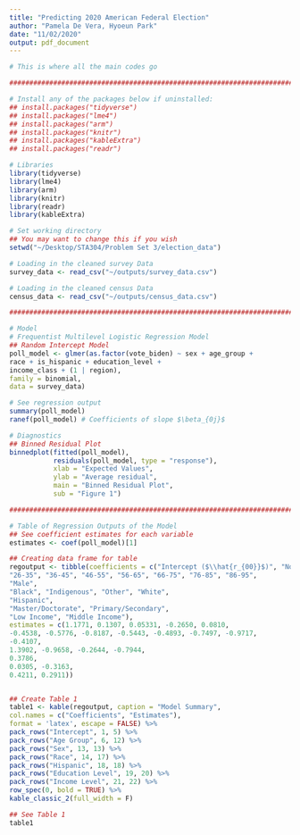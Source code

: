```yaml
---
title: "Predicting 2020 American Federal Election"
author: "Pamela De Vera, Hyoeun Park"
date: "11/02/2020"
output: pdf_document
---
```

```r
# This is where all the main codes go

################################################################################

# Install any of the packages below if uninstalled:
## install.packages("tidyverse")
## install.packages("lme4")
## install.packages("arm")
## install.packages("knitr")
## install.packages("kableExtra")
## install.packages("readr")

# Libraries
library(tidyverse)
library(lme4)
library(arm)
library(knitr)
library(readr)
library(kableExtra)

# Set working directory
## You may want to change this if you wish
setwd("~/Desktop/STA304/Problem Set 3/election_data")

# Loading in the cleaned survey Data
survey_data <- read_csv("~/outputs/survey_data.csv")

# Loading in the cleaned census Data
census_data <- read_csv("~/outputs/census_data.csv")

################################################################################

# Model
# Frequentist Multilevel Logistic Regression Model
## Random Intercept Model
poll_model <- glmer(as.factor(vote_biden) ~ sex + age_group + 
race + is_hispanic + education_level + 
income_class + (1 | region), 
family = binomial, 
data = survey_data)

# See regression output
summary(poll_model)
ranef(poll_model) # Coefficients of slope $\beta_{0j}$

# Diagnostics
## Binned Residual Plot
binnedplot(fitted(poll_model), 
           residuals(poll_model, type = "response"), 
           xlab = "Expected Values", 
           ylab = "Average residual", 
           main = "Binned Residual Plot",
           sub = "Figure 1")

################################################################################

# Table of Regression Outputs of the Model
## See coefficient estimates for each variable
estimates <- coef(poll_model)[1]

## Creating data frame for table
regoutput <- tibble(coefficients = c("Intercept ($\\hat{r_{00}}$)", "Northwest", "Midwest", "South", "West", 
"26-35", "36-45", "46-55", "56-65", "66-75", "76-85", "86-95", 
"Male", 
"Black", "Indigenous", "Other", "White", 
"Hispanic", 
"Master/Doctorate", "Primary/Secondary", 
"Low Income", "Middle Income"), 
estimates = c(1.1771, 0.1307, 0.05331, -0.2650, 0.0810, 
-0.4538, -0.5776, -0.8187, -0.5443, -0.4893, -0.7497, -0.9717, 
-0.4107, 
1.3902, -0.9658, -0.2644, -0.7944, 
0.3786, 
0.0305, -0.3163, 
0.4211, 0.2911))


## Create Table 1
table1 <- kable(regoutput, caption = "Model Summary", 
col.names = c("Coefficients", "Estimates"), 
format = 'latex', escape = FALSE) %>% 
pack_rows("Intercept", 1, 5) %>% 
pack_rows("Age Group", 6, 12) %>% 
pack_rows("Sex", 13, 13) %>% 
pack_rows("Race", 14, 17) %>% 
pack_rows("Hispanic", 18, 18) %>% 
pack_rows("Education Level", 19, 20) %>% 
pack_rows("Income Level", 21, 22) %>% 
row_spec(0, bold = TRUE) %>% 
kable_classic_2(full_width = F)

## See Table 1
table1
```
